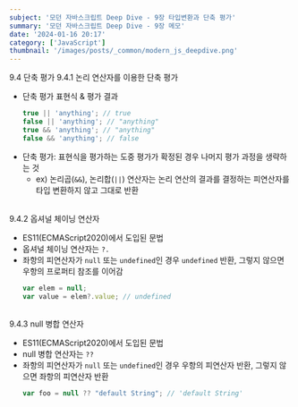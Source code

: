 ```yaml
---
subject: '모던 자바스크립트 Deep Dive - 9장 타입변환과 단축 평가'
summary: '모던 자바스크립트 Deep Dive - 9장 메모'
date: '2024-01-16 20:17'
category: ['JavaScript']
thumbnail: '/images/posts/_common/modern_js_deepdive.png'
---
```



<Typography variant="h3" backgroundColor="gray">
  <span>9.4 단축 평가</span>
</Typography>

<Typography variant="h4">
  <span>9.4.1 논리 연산자를 이용한 단축 평가</span>
</Typography>

- 단축 평가 표현식 & 평가 결과
  ```js
  true || 'anything'; // true
  false || 'anything'; // "anything"
  true && 'anything'; // "anything"
  false && 'anything'; // false
  ```
- <Typography color="gray500">단축 평가</Typography>: 표현식을 평가하는 도중 평가가 확정된 경우 나머지 평가 과정을 생략하는 것
  - <Typography color="blue600">ex)</Typography> 논리곱(`&&`), 논리합(`||`) 연산자는 논리 연산의 결과를 결정하는 피연산자를 타입 변환하지 않고 그대로 반환

<br/>

<Typography variant="h4">
  <span>9.4.2 옵셔널 체이닝 연산자</span>
</Typography>

- ES11(ECMAScript2020)에서 도입된 문법
- 옵셔널 체이닝 연산자는 `?.`
- 좌항의 피연산자가 `null` 또는 `undefined`인 경우 `undefined` 반환, 그렇지 않으면 우항의 프로퍼티 참조를 이어감  
  ```js
  var elem = null;
  var value = elem?.value; // undefined
  ```

<br/>

<Typography variant="h4">
  <span>9.4.3 null 병합 연산자</span>
</Typography>

- ES11(ECMAScript2020)에서 도입된 문법
- null 병합 연산자는 `??`
- 좌항의 피연산자가 `null` 또는 `undefined`인 경우 우항의 피연산자 반환, 그렇지 않으면 좌항의 피연산자 반환  
  ```js
  var foo = null ?? "default String"; // 'default String'
  ```